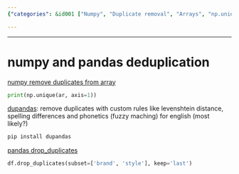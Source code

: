 ```yaml
---
{"categories": &id001 ["Numpy", "Duplicate removal", "Arrays", "np.unique()", "Pandas", "Drop_duplicates", "Dupandas"], "category": "Numpy", "date": "2023-12-22 23:52:59", "description": "This article explains how to remove duplicates from numpy arrays using np.unique(). Additionally, it provides resources on dupandas for custom rules and the pandas drop_duplicates function.", "tags": *id001, "title": "numpy and pandas deduplication"}

---
```


------

# numpy and pandas deduplication

[numpy remove duplicates from array](https://datascienceparichay.com/article/numpy-remove-duplicates-from-array/#:~:text=Use%20the%20np.unique%20%28%29%20function%20to%20remove%20duplicates,remove%20duplicate%20columns%20from%20a%202-D%20Numpy%20array.)

```python
print(np.unique(ar, axis=1))
```

[dupandas](https://pypi.org/project/dupandas/#:~:text=dupandas%20is%20a%20python%20package%20to%20perform%20data,Matchers%20that%20can%20handle%20spelling%20differences%20and%20phonetics.): remove duplicates with custom rules like levenshtein distance, spelling differences and phonetics (fuzzy maching) for english (most likely?)
```bash
pip install dupandas
```

[pandas drop_duplicates](https://pandas.pydata.org/pandas-docs/stable/reference/api/pandas.DataFrame.drop_duplicates.html)

```python
df.drop_duplicates(subset=['brand', 'style'], keep='last')
```

